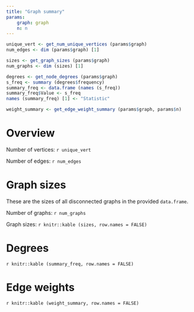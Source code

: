 ```yaml
---
title: "Graph summary"
params:
    graph: graph
    n: n
---
```


```r
unique_vert <- get_num_unique_vertices (params$graph)
num_edges <- dim (params$graph) [1]

sizes <- get_graph_sizes (params$graph)
num_graphs <- dim (sizes) [1]

degrees <- get_node_degrees (params$graph)
s_freq <- summary (degrees$frequency)
summary_freq <- data.frame (names (s_freq))
summary_freq$Value <- s_freq
names (summary_freq) [1] <- "Statistic"

weight_summary <- get_edge_weight_summary (params$graph, params$n)
```

# Overview

Number of vertices: `r unique_vert`

Number of edges: `r num_edges`

# Graph sizes

These are the sizes of all disconnected graphs in the provided `data.frame`.

Number of graphs: `r num_graphs`

Graph sizes: `r knitr::kable (sizes, row.names = FALSE)`

# Degrees

`r knitr::kable (summary_freq, row.names = FALSE)`

# Edge weights

`r knitr::kable (weight_summary, row.names = FALSE)`
